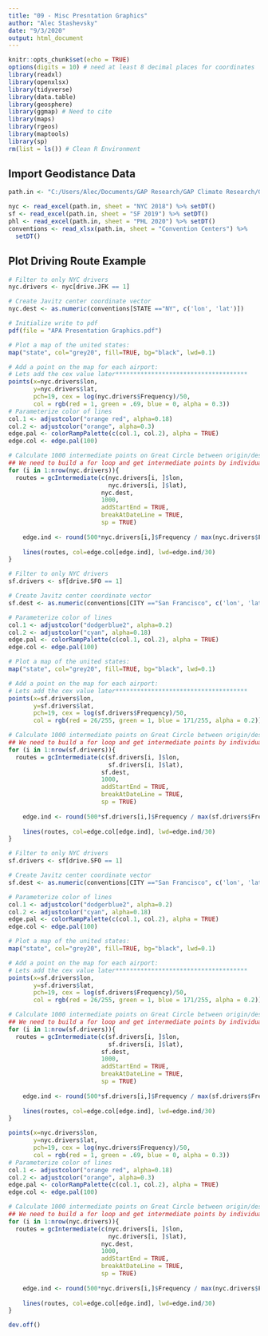 ```yaml
---
title: "09 - Misc Presntation Graphics"
author: "Alec Stashevsky"
date: "9/3/2020"
output: html_document
---
```


```r
knitr::opts_chunk$set(echo = TRUE)
options(digits = 10) # need at least 8 decimal places for coordinates
library(readxl)
library(openxlsx)
library(tidyverse)
library(data.table)
library(geosphere)
library(ggmap) # Need to cite 
library(maps)
library(rgeos)
library(maptools)
library(sp)
rm(list = ls()) # Clean R Environment
```

## Import Geodistance Data
```r
path.in <- "C:/Users/Alec/Documents/GAP Research/GAP Climate Research/GeoData/APA Geodistance Data.xlsx"

nyc <- read_excel(path.in, sheet = "NYC 2018") %>% setDT()
sf <- read_excel(path.in, sheet = "SF 2019") %>% setDT()
phl <- read_excel(path.in, sheet = "PHL 2020") %>% setDT()
conventions <- read_xlsx(path.in, sheet = "Convention Centers") %>%
  setDT()
```


## Plot Driving Route Example

```r
# Filter to only NYC drivers
nyc.drivers <- nyc[drive.JFK == 1]

# Create Javitz center coordinate vector
nyc.dest <- as.numeric(conventions[STATE =="NY", c('lon', 'lat')])

# Initialize write to pdf
pdf(file = "APA Presentation Graphics.pdf")

# Plot a map of the united states:
map("state", col="grey20", fill=TRUE, bg="black", lwd=0.1)

# Add a point on the map for each airport:
# Lets add the cex value later*************************************
points(x=nyc.drivers$lon,
       y=nyc.drivers$lat,
       pch=19, cex = log(nyc.drivers$Frequency)/50,
       col = rgb(red = 1, green = .69, blue = 0, alpha = 0.3))
# Parameterize color of lines
col.1 <- adjustcolor("orange red", alpha=0.18)
col.2 <- adjustcolor("orange", alpha=0.3)
edge.pal <- colorRampPalette(c(col.1, col.2), alpha = TRUE)
edge.col <- edge.pal(100)

# Calculate 1000 intermediate points on Great Circle between origin/destination
## We need to build a for loop and get intermediate points by individual trip
for (i in 1:nrow(nyc.drivers)){
  routes = gcIntermediate(c(nyc.drivers[i, ]$lon,
                            nyc.drivers[i, ]$lat),
                          nyc.dest,
                          1000,
                          addStartEnd = TRUE,
                          breakAtDateLine = TRUE,
                          sp = TRUE)
    
    edge.ind <- round(500*nyc.drivers[i,]$Frequency / max(nyc.drivers$Frequency))
    
    lines(routes, col=edge.col[edge.ind], lwd=edge.ind/30)
}
```

```r
# Filter to only NYC drivers
sf.drivers <- sf[drive.SFO == 1]

# Create Javitz center coordinate vector
sf.dest <- as.numeric(conventions[CITY =="San Francisco", c('lon', 'lat')])

# Parameterize color of lines
col.1 <- adjustcolor("dodgerblue2", alpha=0.2)
col.2 <- adjustcolor("cyan", alpha=0.18)
edge.pal <- colorRampPalette(c(col.1, col.2), alpha = TRUE)
edge.col <- edge.pal(100)

# Plot a map of the united states:
map("state", col="grey20", fill=TRUE, bg="black", lwd=0.1)

# Add a point on the map for each airport:
# Lets add the cex value later*************************************
points(x=sf.drivers$lon,
       y=sf.drivers$lat,
       pch=19, cex = log(sf.drivers$Frequency)/50,
       col = rgb(red = 26/255, green = 1, blue = 171/255, alpha = 0.2))

# Calculate 1000 intermediate points on Great Circle between origin/destination
## We need to build a for loop and get intermediate points by individual trip
for (i in 1:nrow(sf.drivers)){
  routes = gcIntermediate(c(sf.drivers[i, ]$lon,
                            sf.drivers[i, ]$lat),
                          sf.dest,
                          1000,
                          addStartEnd = TRUE,
                          breakAtDateLine = TRUE,
                          sp = TRUE)
    
    edge.ind <- round(500*sf.drivers[i,]$Frequency / max(sf.drivers$Frequency))
    
    lines(routes, col=edge.col[edge.ind], lwd=edge.ind/30)
}
```

```r
# Filter to only NYC drivers
sf.drivers <- sf[drive.SFO == 1]

# Create Javitz center coordinate vector
sf.dest <- as.numeric(conventions[CITY =="San Francisco", c('lon', 'lat')])

# Parameterize color of lines
col.1 <- adjustcolor("dodgerblue2", alpha=0.2)
col.2 <- adjustcolor("cyan", alpha=0.18)
edge.pal <- colorRampPalette(c(col.1, col.2), alpha = TRUE)
edge.col <- edge.pal(100)

# Plot a map of the united states:
map("state", col="grey20", fill=TRUE, bg="black", lwd=0.1)

# Add a point on the map for each airport:
# Lets add the cex value later*************************************
points(x=sf.drivers$lon,
       y=sf.drivers$lat,
       pch=19, cex = log(sf.drivers$Frequency)/50,
       col = rgb(red = 26/255, green = 1, blue = 171/255, alpha = 0.2))

# Calculate 1000 intermediate points on Great Circle between origin/destination
## We need to build a for loop and get intermediate points by individual trip
for (i in 1:nrow(sf.drivers)){
  routes = gcIntermediate(c(sf.drivers[i, ]$lon,
                            sf.drivers[i, ]$lat),
                          sf.dest,
                          1000,
                          addStartEnd = TRUE,
                          breakAtDateLine = TRUE,
                          sp = TRUE)
    
    edge.ind <- round(500*sf.drivers[i,]$Frequency / max(sf.drivers$Frequency))
    
    lines(routes, col=edge.col[edge.ind], lwd=edge.ind/30)
}

points(x=nyc.drivers$lon,
       y=nyc.drivers$lat,
       pch=19, cex = log(nyc.drivers$Frequency)/50,
       col = rgb(red = 1, green = .69, blue = 0, alpha = 0.3))
# Parameterize color of lines
col.1 <- adjustcolor("orange red", alpha=0.18)
col.2 <- adjustcolor("orange", alpha=0.3)
edge.pal <- colorRampPalette(c(col.1, col.2), alpha = TRUE)
edge.col <- edge.pal(100)

# Calculate 1000 intermediate points on Great Circle between origin/destination
## We need to build a for loop and get intermediate points by individual trip
for (i in 1:nrow(nyc.drivers)){
  routes = gcIntermediate(c(nyc.drivers[i, ]$lon,
                            nyc.drivers[i, ]$lat),
                          nyc.dest,
                          1000,
                          addStartEnd = TRUE,
                          breakAtDateLine = TRUE,
                          sp = TRUE)
    
    edge.ind <- round(500*nyc.drivers[i,]$Frequency / max(nyc.drivers$Frequency))
    
    lines(routes, col=edge.col[edge.ind], lwd=edge.ind/30)
}

dev.off()
```